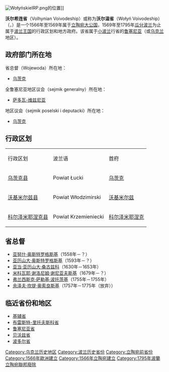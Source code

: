 {{Unreferenced|time=2009-02-18}}
[[Image:WołyńskieIRP.png|thumb]]的位置]]

'''沃尔希连省'''（Volhynian Voivodeship）或称为'''沃尔温省'''（Wołyń Voivodeship）（{{lang-pl|''Województwo Wołyńskie''}}，{{lang-la|''Palatinatus Volhynensis''}}）是一个1566年至1569年属于[[立陶宛大公国|立陶宛大公国]]，1569年至1795年[[瓜分波兰|瓜分波兰]]为止属于[[波兰立陶宛联邦|波兰王国]]的行政区划和地方政府。该省属于[[小波兰|小波兰]]行省的[[鲁塞尼亚|鲁塞尼亚]]（或[[乌克兰|乌克兰]]地区）。
==政府部门所在地==
省总督（Wojewoda）所在地：
*[[乌茨克|乌茨克]]

全鲁塞尼亚地区议会（sejmik generalny）所在地：
*[[萨多瓦-维兹尼亚|萨多瓦-维兹尼亚]]

地区议会（sejmik poselski i deputacki）所在地：
*[[乌茨克|乌茨克]]
==行政区划==
{|border=1
|- style="background:#c0c0c0"
| 行政区划||波兰语||首府
|-
|[[乌茨克县|乌茨克县]]|| Powiat Łucki||[[乌茨克|乌茨克]]
|-
|[[沃基米尔兹县|沃基米尔兹县]]|| Powiat Włodzimirski||[[沃基米尔兹|沃基米尔兹]]
|-
|[[科尔泽米耶涅克县|科尔泽米耶涅克县]]|| Powiat Krzemieniecki||[[克尔梅内克|科尔泽米耶涅克]]
|}
==省总督==
*[[亚努什·奥斯特罗格斯基|亚努什·奥斯特罗格斯基]]（1558年－？）
*[[亚历山大·奥斯特罗格斯基|亚历山大·奥斯特罗格斯基]]（1593年－？）
*[[亚当·亚历山大·桑古兹科|亚当·亚历山大·桑古兹科]]（1630年－1653年）
*[[米科瓦耶·谢洛尼姆·谢尼亚夫斯基|米科瓦耶·谢洛尼姆·谢尼亚夫斯基]]（1679年－？）
*[[弗兰西斯克·萨勒基·波托茨基|弗兰西斯克·萨勒基·波托茨基]]（1755年－1755年）
*[[余泽夫·坎提·奥索良斯基|余泽夫·坎提·奥索良斯基]]（1757年－1775年（放弃））
==临近省份和地区==
*[[基辅省_(波兰)|基辅省]]
*[[布雷斯特-里托夫斯科省|布雷斯特-里托夫斯科省]]
*[[鲁塞尼亚省|鲁塞尼亚省]]
*[[贝沃兹省|贝沃兹省]]
*[[波多尔省|波多尔省]]
{{Administrative division of the Polish-Lithuanian Commonwealth}}

[[Category:乌克兰历史地区|Category:乌克兰历史地区]]
[[Category:波兰历史省份|Category:波兰历史省份]]
[[Category:立陶宛前省份|Category:立陶宛前省份]]
[[Category:1566年歐洲建立|Category:1566年歐洲建立]]
[[Category:1566年立陶宛建立|Category:1566年立陶宛建立]]
[[Category:1795年波蘭立陶宛聯邦廢除|Category:1795年波蘭立陶宛聯邦廢除]]

{{Poland-stub}}